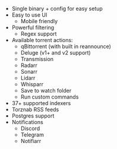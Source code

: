 - Single binary + config for easy setup
- Easy to use UI
  - Mobile friendly
- Powerful filtering
  - Regex support
- Available torrent actions:
  - qBittorrent (with built in reannounce)
  - Deluge (v1+ and v2 support)
  - Transmission
  - Radarr
  - Sonarr
  - Lidarr
  - Whisparr
  - Save to watch folder
  - Run custom commands
- 37+ supported indexers
- Torznab RSS feeds
- Postgres support
- Notifications
  - Discord
  - Telegram
  - Notifiarr
